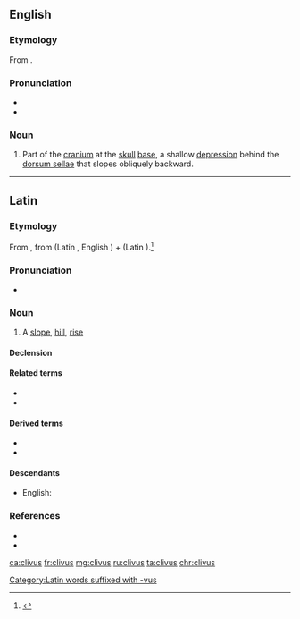 ==English==
{{wikipedia|Clivus (anatomy)}}
===Etymology===
From {{etyl|la|en}} {{m|la|clīvus||slope, hill}}.

===Pronunciation===
* {{IPA|/ˈkrivəs/|lang=en}}
* {{hyphenation|cli|vus|lang=en}}

===Noun===
{{en-noun|clivi}}

# {{lb|en|anatomy}} Part of the [[cranium]] at the [[skull]] [[base]], a shallow [[depression]] behind the [[dorsum sellae]] that slopes obliquely backward.

----

==Latin==
===Etymology===
From {{etyl|ine-pro|la}} {{m|ine-pro||*ḱleywós}}, from {{etyl|ine-pro|la}} {{m|ine-pro|*ḱley-||to lean}} (Latin {{m|la|clīnō}}, English {{term|lean|lang=en}}) + {{m|ine-pro|*-wós}} (Latin {{m|la|-vus}}).<ref>{{R:Online Etymology Dictionary|declivity}}</ref>

===Pronunciation===
* {{la-pronunc|clīvus|eccl=1}}

===Noun===
{{la-noun|clīvus|clivi|clīvī|m|second}}

# A [[slope]], [[hill]], [[rise]]

====Declension====
{{la-decl-2nd|clīv}}

====Related terms====
* {{l|la|clīnātus}}
* {{l|la|clīnō}}

====Derived terms====
* {{l|la|clīvōsus}}
* {{l|la|clīvulus}}

====Descendants====
* English: {{l|en|clivus}}

===References===
<references/>
* {{R:L&S}}
* {{R:Gaffiot}}

[[Category:Latin words suffixed with -vus]]

[[ca:clivus]]
[[fr:clivus]]
[[mg:clivus]]
[[ru:clivus]]
[[ta:clivus]]
[[chr:clivus]]